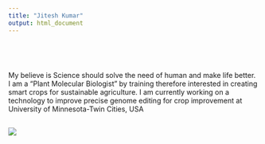 ```yaml
---
title: "Jitesh Kumar"
output: html_document
---
```


<style type="text/css">
.title {
  display: none;
}

#getting-started img {
  margin-right: 10px;
}

</style>

<div class="row" style="padding-top: 30px;">
<div class="col-sm-6">
# 
My believe is Science should solve the need of human and make life better.
I am a "Plant Molecular Biologist" by training therefore interested in creating smart crops 
for sustainable agriculture. I am currently working on a technology to improve 
precise genome editing for crop improvement at University of Minnesota-Twin Cities, USA





## 





</div>
<div class="col-sm-6">

### [](https://twitter.com/kumar2501)

<a href = "https://twitter.com/kumar2501">
![](images/Smart_crop.png)
</a>
</div>
